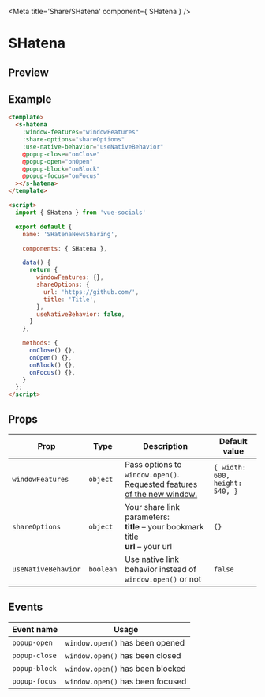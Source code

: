 
<Meta title='Share/SHatena' component={ SHatena } />

<style>{`
  .custom-preview .base-canvas {
    height: auto;
  }
`}</style>

# SHatena

## Preview

<Preview className="custom-preview">
  <Story id='share-shatena--default' />
</Preview>

## Example

```html
<template>
  <s-hatena
    :window-features="windowFeatures"
    :share-options="shareOptions"
    :use-native-behavior="useNativeBehavior"
    @popup-close="onClose"
    @popup-open="onOpen"
    @popup-block="onBlock"
    @popup-focus="onFocus"
  ></s-hatena>
</template>

<script>
  import { SHatena } from 'vue-socials'

  export default {
    name: 'SHatenaNewsSharing',

    components: { SHatena },

    data() {
      return {
        windowFeatures: {},
        shareOptions: {
          url: 'https://github.com/',
          title: 'Title',
        },
        useNativeBehavior: false,
      }
    },

    methods: {
      onClose() {},
      onOpen() {},
      onBlock() {},
      onFocus() {},
    }
  };
</script>
```

## Props

| Prop | Type | Description | Default value |
| ------ | ------ | ------ | ------ |
`windowFeatures` | `object` | Pass options to `window.open()`. [Requested features of the new window.](https://developer.mozilla.org/en-US/docs/Web/API/Window/open#window_features) | `{ width: 600, height: 540, }`
`shareOptions` | `object` | Your share link parameters: <br /> **title** – your bookmark title <br /> **url** – your url <br /> | `{}`
`useNativeBehavior` | `boolean` | Use native link behavior instead of `window.open()` or not | `false`

## Events

| Event name | Usage |
| ------ | ------ |
`popup-open` | `window.open()` has been opened |
`popup-close` | `window.open()` has been closed |
`popup-block` | `window.open()` has been blocked |
`popup-focus` | `window.open()` has been focused |

